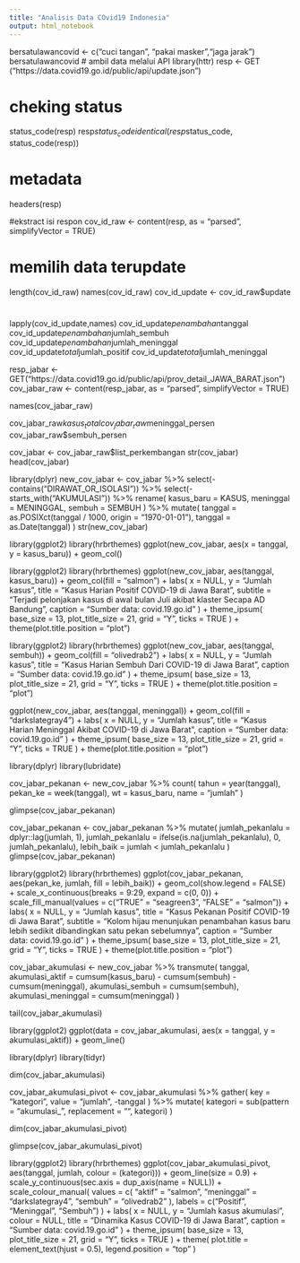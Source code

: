 ---
title: "Analisis Data COvid19 Indonesia"
output: html_notebook
---

bersatulawancovid <- c("cuci tangan", "pakai masker","jaga jarak")
bersatulawancovid
# ambil data melalui API
library(httr)
resp <- GET ("https://data.covid19.go.id/public/api/update.json")

# cheking status 
status_code(resp)
resp$status_code
identical(resp$status_code, status_code(resp))

# metadata 
headers(resp)

#ekstract isi respon
cov_id_raw <- content(resp, as = "parsed", simplifyVector = TRUE) 

# memilih data terupdate
length(cov_id_raw)
names(cov_id_raw)
cov_id_update <- cov_id_raw$update

#
lapply(cov_id_update,names)
cov_id_update$penambahan$tanggal
cov_id_update$penambahan$jumlah_sembuh
cov_id_update$penambahan$jumlah_meninggal
cov_id_update$total$jumlah_positif
cov_id_update$total$jumlah_meninggal

resp_jabar <- GET("https://data.covid19.go.id/public/api/prov_detail_JAWA_BARAT.json")
cov_jabar_raw <- content(resp_jabar, as = "parsed", simplifyVector = TRUE)

names(cov_jabar_raw)

cov_jabar_raw$kasus_total
cov_jabar_raw$meninggal_persen
cov_jabar_raw$sembuh_persen

cov_jabar <- cov_jabar_raw$list_perkembangan
str(cov_jabar)
head(cov_jabar)


library(dplyr)
new_cov_jabar <-
  cov_jabar %>% 
  select(-contains("DIRAWAT_OR_ISOLASI")) %>% 
  select(-starts_with("AKUMULASI")) %>% 
  rename(
    kasus_baru = KASUS,
    meninggal = MENINGGAL,
    sembuh = SEMBUH
    ) %>% 
  mutate(
    tanggal = as.POSIXct(tanggal / 1000, origin = "1970-01-01"),
    tanggal = as.Date(tanggal)
  )
str(new_cov_jabar)  

library(ggplot2)
library(hrbrthemes)
ggplot(new_cov_jabar, aes(x = tanggal, y = kasus_baru)) +
  geom_col()
  

library(ggplot2)
library(hrbrthemes)
ggplot(new_cov_jabar, aes(tanggal, kasus_baru)) +
	geom_col(fill = "salmon") + 
	labs(
	  x = NULL, 
	  y = "Jumlah kasus",
	  title = "Kasus Harian Positif COVID-19 di Jawa Barat",
	  subtitle = "Terjadi pelonjakan kasus di awal bulan Juli akibat klaster Secapa AD Bandung",
	  caption = "Sumber data: covid.19.go.id"
	  ) +
	theme_ipsum(
	  base_size = 13,
	  plot_title_size = 21,
	  grid = "Y",
	  ticks = TRUE
	  ) + 
	theme(plot.title.position = "plot")
	
library(ggplot2)
library(hrbrthemes)
ggplot(new_cov_jabar, aes(tanggal, sembuh)) +
  geom_col(fill = "olivedrab2") +
  labs(
    x = NULL,
    y = "Jumlah kasus",
    title = "Kasus Harian Sembuh Dari COVID-19 di Jawa Barat",
    caption = "Sumber data: covid.19.go.id"
  ) +
  theme_ipsum(
    base_size = 13, 
    plot_title_size = 21,
    grid = "Y",
    ticks = TRUE
  ) +
  theme(plot.title.position = "plot")


ggplot(new_cov_jabar, aes(tanggal, meninggal)) +
  geom_col(fill = "darkslategray4") +
  labs(
    x = NULL,
    y = "Jumlah kasus",
    title = "Kasus Harian Meninggal Akibat COVID-19 di Jawa Barat",
    caption = "Sumber data: covid.19.go.id"
  ) +
  theme_ipsum(
    base_size = 13, 
    plot_title_size = 21,
    grid = "Y",
    ticks = TRUE
  ) +
  theme(plot.title.position = "plot")
  
library(dplyr)
library(lubridate)

cov_jabar_pekanan <- new_cov_jabar %>% 
  count(
    tahun = year(tanggal),
    pekan_ke = week(tanggal),
    wt = kasus_baru,
    name = "jumlah"
  )

glimpse(cov_jabar_pekanan)


cov_jabar_pekanan <-
  cov_jabar_pekanan %>% 
  mutate(
    jumlah_pekanlalu = dplyr::lag(jumlah, 1),
    jumlah_pekanlalu = ifelse(is.na(jumlah_pekanlalu), 0, jumlah_pekanlalu),
    lebih_baik = jumlah < jumlah_pekanlalu
  )
glimpse(cov_jabar_pekanan)

library(ggplot2)
library(hrbrthemes)
ggplot(cov_jabar_pekanan, aes(pekan_ke, jumlah, fill = lebih_baik)) + 
	geom_col(show.legend = FALSE) +
	scale_x_continuous(breaks = 9:29, expand = c(0, 0)) +
	scale_fill_manual(values = c("TRUE" = "seagreen3", "FALSE" = "salmon")) +
	labs(
	  x = NULL,
	  y = "Jumlah kasus",
	  title = "Kasus Pekanan Positif COVID-19 di Jawa Barat",
	  subtitle = "Kolom hijau menunjukan penambahan kasus baru lebih sedikit dibandingkan satu pekan sebelumnya",
	  caption = "Sumber data: covid.19.go.id"
	) +
	theme_ipsum(
	  base_size = 13,
	  plot_title_size = 21,
	  grid = "Y",
	  ticks = TRUE
	) +
	theme(plot.title.position = "plot")

cov_jabar_akumulasi <- 
  new_cov_jabar %>% 
  transmute(
    tanggal,
    akumulasi_aktif = cumsum(kasus_baru) - cumsum(sembuh) - cumsum(meninggal),
    akumulasi_sembuh = cumsum(sembuh),
    akumulasi_meninggal = cumsum(meninggal)
  )

tail(cov_jabar_akumulasi)

library(ggplot2)
ggplot(data = cov_jabar_akumulasi, aes(x = tanggal, y = akumulasi_aktif)) +
  geom_line()
  
library(dplyr)
library(tidyr)

dim(cov_jabar_akumulasi)

cov_jabar_akumulasi_pivot <- 
  cov_jabar_akumulasi %>% 
  gather(
    key = "kategori",
    value = "jumlah",
    -tanggal
  ) %>% 
  mutate(
    kategori = sub(pattern = "akumulasi_", replacement = "", kategori)
  )

dim(cov_jabar_akumulasi_pivot)

glimpse(cov_jabar_akumulasi_pivot)


library(ggplot2)
library(hrbrthemes)
ggplot(cov_jabar_akumulasi_pivot, aes(tanggal, jumlah, colour = (kategori))) +
	geom_line(size = 0.9) + 
	scale_y_continuous(sec.axis = dup_axis(name = NULL)) +
	scale_colour_manual(
		values = c(
			"aktif" = "salmon",
			"meninggal" = "darkslategray4",
			"sembuh" = "olivedrab2"
		),
	  	labels = c("Positif", "Meninggal", "Sembuh")
	) +
	labs(
		x = NULL,
		y = "Jumlah kasus akumulasi",
		colour = NULL,
		title = "Dinamika Kasus COVID-19 di Jawa Barat",
		caption = "Sumber data: covid.19.go.id"
	) +
	theme_ipsum(
		base_size = 13,
		plot_title_size = 21,
		grid = "Y",
		ticks = TRUE
	) + 
  	theme(
		plot.title = element_text(hjust = 0.5),
		legend.position = "top"
	)
	
	
